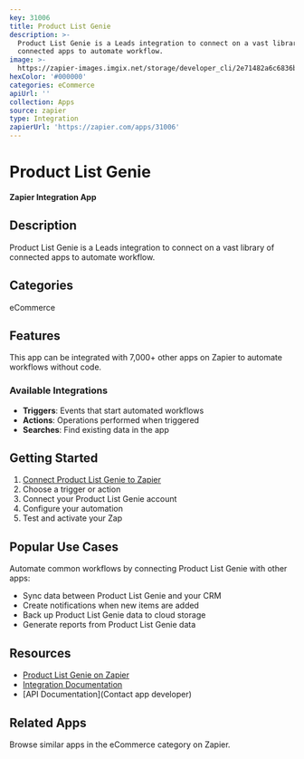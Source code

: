 ```yaml
---
key: 31006
title: Product List Genie
description: >-
  Product List Genie is a Leads integration to connect on a vast library of
  connected apps to automate workflow.
image: >-
  https://zapier-images.imgix.net/storage/developer_cli/2e71482a6c6836b0c74a4ccce8ca7706_2.png?auto=format%2Ccompress&ixlib=python-3.0.0&q=50
hexColor: '#000000'
categories: eCommerce
apiUrl: ''
collection: Apps
source: zapier
type: Integration
zapierUrl: 'https://zapier.com/apps/31006'
---
```

# Product List Genie

**Zapier Integration App**

## Description

Product List Genie is a Leads integration to connect on a vast library of connected apps to automate workflow.

## Categories

eCommerce

## Features

This app can be integrated with 7,000+ other apps on Zapier to automate workflows without code.

### Available Integrations

- **Triggers**: Events that start automated workflows
- **Actions**: Operations performed when triggered
- **Searches**: Find existing data in the app

## Getting Started

1. [Connect Product List Genie to Zapier](https://zapier.com/apps/31006)
2. Choose a trigger or action
3. Connect your Product List Genie account
4. Configure your automation
5. Test and activate your Zap

## Popular Use Cases

Automate common workflows by connecting Product List Genie with other apps:

- Sync data between Product List Genie and your CRM
- Create notifications when new items are added
- Back up Product List Genie data to cloud storage
- Generate reports from Product List Genie data

## Resources

- [Product List Genie on Zapier](https://zapier.com/apps/31006)
- [Integration Documentation](https://zapier.com/apps/31006/integrations)
- [API Documentation](Contact app developer)

## Related Apps

Browse similar apps in the eCommerce category on Zapier.
